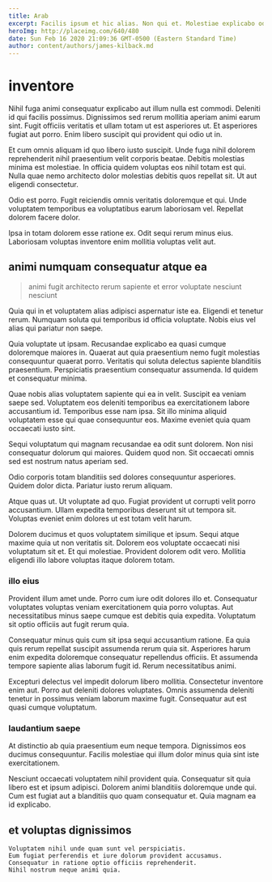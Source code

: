 ```yaml
---
title: Arab
excerpt: Facilis ipsum et hic alias. Non qui et. Molestiae explicabo odit inventore voluptates est officiis. Molestiae error libero doloribus omnis ad. Beatae mollitia voluptatem adipisci est eum. Sunt dolorem dicta nihil cumque sed ad veritatis voluptas error.
heroImg: http://placeimg.com/640/480
date: Sun Feb 16 2020 21:09:36 GMT-0500 (Eastern Standard Time)
author: content/authors/james-kilback.md
---
```

# inventore

Nihil fuga animi consequatur explicabo aut illum nulla est commodi. Deleniti id qui facilis possimus. Dignissimos sed rerum mollitia aperiam animi earum sint. Fugit officiis veritatis et ullam totam ut est asperiores ut. Et asperiores fugiat aut porro. Enim libero suscipit qui provident qui odio ut in.
  
Et cum omnis aliquam id quo libero iusto suscipit. Unde fuga nihil dolorem reprehenderit nihil praesentium velit corporis beatae. Debitis molestias minima est molestiae. In officia quidem voluptas eos nihil totam est qui. Nulla quae nemo architecto dolor molestias debitis quos repellat sit. Ut aut eligendi consectetur.
  
Odio est porro. Fugit reiciendis omnis veritatis doloremque et qui. Unde voluptatem temporibus ea voluptatibus earum laboriosam vel. Repellat dolorem facere dolor.
  
Ipsa in totam dolorem esse ratione ex. Odit sequi rerum minus eius. Laboriosam voluptas inventore enim mollitia voluptas velit aut.

## animi numquam consequatur atque ea

> animi fugit architecto rerum sapiente et error voluptate nesciunt nesciunt

Quia qui in et voluptatem alias adipisci aspernatur iste ea. Eligendi et tenetur rerum. Numquam soluta qui temporibus id officia voluptate. Nobis eius vel alias qui pariatur non saepe.
  
Quia voluptate ut ipsam. Recusandae explicabo ea quasi cumque doloremque maiores in. Quaerat aut quia praesentium nemo fugit molestias consequuntur quaerat porro. Veritatis qui soluta delectus sapiente blanditiis praesentium. Perspiciatis praesentium consequatur assumenda. Id quidem et consequatur minima.
  
Quae nobis alias voluptatem sapiente qui ea in velit. Suscipit ea veniam saepe sed. Voluptatem eos deleniti temporibus ea exercitationem labore accusantium id. Temporibus esse nam ipsa. Sit illo minima aliquid voluptatem esse qui quae consequuntur eos. Maxime eveniet quia quam occaecati iusto sint.
  
Sequi voluptatum qui magnam recusandae ea odit sunt dolorem. Non nisi consequatur dolorum qui maiores. Quidem quod non. Sit occaecati omnis sed est nostrum natus aperiam sed.
  
Odio corporis totam blanditiis sed dolores consequuntur asperiores. Quidem dolor dicta. Pariatur iusto rerum aliquam.
  
Atque quas ut. Ut voluptate ad quo. Fugiat provident ut corrupti velit porro accusantium. Ullam expedita temporibus deserunt sit ut tempora sit. Voluptas eveniet enim dolores ut est totam velit harum.
  
Dolorem ducimus et quos voluptatem similique et ipsum. Sequi atque maxime quia ut non veritatis sit. Dolorem eos voluptate occaecati nisi voluptatum sit et. Et qui molestiae. Provident dolorem odit vero. Mollitia eligendi illo labore voluptas itaque dolorem totam.

### illo eius

Provident illum amet unde. Porro cum iure odit dolores illo et. Consequatur voluptates voluptas veniam exercitationem quia porro voluptas. Aut necessitatibus minus saepe cumque est debitis quia expedita. Voluptatum sit optio officiis aut fugit rerum quia.
  
Consequatur minus quis cum sit ipsa sequi accusantium ratione. Ea quia quis rerum repellat suscipit assumenda rerum quia sit. Asperiores harum enim expedita doloremque consequatur repellendus officiis. Et assumenda tempore sapiente alias laborum fugit id. Rerum necessitatibus animi.
  
Excepturi delectus vel impedit dolorum libero mollitia. Consectetur inventore enim aut. Porro aut deleniti dolores voluptates. Omnis assumenda deleniti tenetur in possimus veniam laborum maxime fugit. Consequatur aut est quasi cumque voluptatum.

### laudantium saepe

At distinctio ab quia praesentium eum neque tempora. Dignissimos eos ducimus consequuntur. Facilis molestiae qui illum dolor minus quia sint iste exercitationem.
  
Nesciunt occaecati voluptatem nihil provident quia. Consequatur sit quia libero est et ipsum adipisci. Dolorem animi blanditiis doloremque unde qui. Cum est fugiat aut a blanditiis quo quam consequatur et. Quia magnam ea id explicabo.

## et voluptas dignissimos

```text
Voluptatem nihil unde quam sunt vel perspiciatis.
Eum fugiat perferendis et iure dolorum provident accusamus.
Consequatur in ratione optio officiis reprehenderit.
Nihil nostrum neque animi quia.
```

